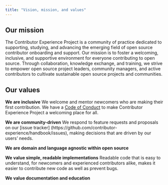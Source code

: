 ```yaml
---
title: "Vision, mission, and values"
---
```


## Our mission
The Contributor Experience Project is a community of practice dedicated to supporting, studying, 
and advancing the emerging field of open source contributor onboarding and support. Our mission 
is to foster a welcoming, inclusive, and supportive environment for everyone contributing to 
open source. Through collaboration, knowledge exchange, and training, we strive to empower open 
source project leaders, community managers, and active contributors to cultivate sustainable open 
source projects and communities.

## Our values
**We are inclusive** We welcome and mentor newcomers who are making their first contribution. 
We have a [Code of Conduct](https://contributor-experience.org/docs/about/coc.html) to make 
Contributor Experience Project a welcoming place for all.

**We are community-driven** We respond to feature requests and proposals on our [issue tracker]
(https://github.com/contributor-experience/handbook/issues), making decisions that are driven by
our users’ needs.

**We are domain and language agnostic within open source**

**We value simple, readable implementations** Readable code that is easy to understand, for 
newcomers and experienced contributors alike, makes it easier to contribute new code as well as 
prevent bugs.

**We value documentation and education**
